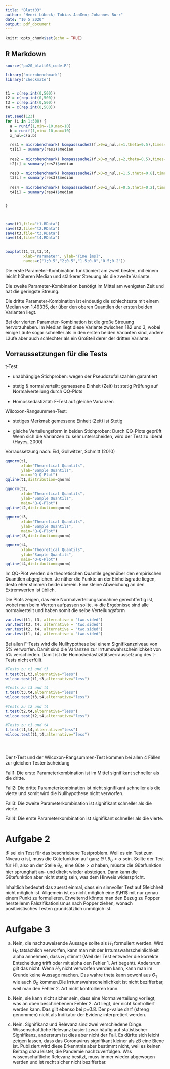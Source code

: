 ```yaml
---
title: "Blatt03"
author: "Henri Lübeck; Tobias Janßen; Johannes Burr"
date: "10 5 2020"
output: pdf_document
---
```


```r
knitr::opts_chunk$set(echo = TRUE)
```

## R Markdown

```r
source("po20_blatt03_code.R")

library("microbenchmark")
library("checkmate")


t1 = c(rep.int(0,500))
t2 = c(rep.int(0,500))
t3 = c(rep.int(0,500))
t4 = c(rep.int(0,500))

set.seed(123)
for (i in 1:500) {
  a = runif(1,min=-10,max=10)
  b = runif(1,min=-10,max=10)
  x_nul=c(a,b)
  
  res1 = microbenchmark( kompasssuche2(f,x0=x_nul,s=1,theta=0.5),times=100, unit = "ms")
  t1[i] = summary(res1)$median
  
  res2 = microbenchmark( kompasssuche2(f,x0=x_nul,s=2,theta=0.5),times=100, unit = "ms")
  t2[i] = summary(res2)$median
  
  res3 = microbenchmark( kompasssuche2(f,x0=x_nul,s=1.5,theta=0.8),times=100, unit = "ms")
  t3[i] = summary(res3)$median
  
  res4 = microbenchmark( kompasssuche2(f,x0=x_nul,s=0.5,theta=0.2),times=100, unit = "ms")
  t4[i] = summary(res4)$median


}



save(t1,file="t1.RData")
save(t2,file="t2.RData")
save(t3,file="t3.RData")
save(t4,file="t4.RData")


boxplot(t1,t2,t3,t4,
        xlab="Parameter", ylab="Time [ms]",
        names=c("1;0.5","2;0.5","1.5;0.8","0.5;0.2"))

```


Die erste Parameter-Kombination funktioniert am zweit besten, mit einem leicht höheren Median und stärkerer Streuung als die zweite Variante.

Die zweite Parameter-Kombination benötigt im Mittel am wenigsten Zeit und hat die geringste Streung.

Die dritte Parameter-Kombination ist eindeutig die schlechteste mit einem Median von 1.49335, der über den oberen Quantilen der ersten beiden Varianten liegt.

Bei der vierten Parameter-Kombination ist die große Streuung hervorzuheben. Im Median liegt diese Variante zwischen 1&2 und 3, wobei einige Läufe sogar schneller als in den ersten beiden Varianten sind, andere Läufe aber auch schlechter als ein Großteil derer der dritten Variante.

## Vorraussetzungen für die Tests


t-Test:

- unabhängige Stichproben:
  wegen der Pseudozufallszahlen garantiert

- stetig & normalverteilt:
  gemessene Einheit (Zeit) ist stetig
  Prüfung auf Normalverteilung durch QQ-Plots

- Homoskedastizität:
  F-Test auf gleiche Varianzen
  

Wilcoxon-Rangsummen-Test:

- stetiges Merkmal:
  gemessene Einheit (Zeit) ist Stetig

- gleiche Verteilungsform in beiden Stichproben:
  Durch QQ-Plots geprüft
  Wenn sich die Varianzen zu sehr unterscheiden, wird der Test zu liberal (Hayes, 2000)

Vorraussetzung nach: Eid, Gollwitzer, Schmitt (2010)


```r
qqnorm(t1, 
       xlab="Theoretical Quantils", 
       ylab="Sample Quantils",
       main="Q-Q-Plot")
qqline(t1,distribution=qnorm)

qqnorm(t2,
       xlab="Theoretical Quantils", 
       ylab="Sample Quantils",
       main="Q-Q-Plot")
qqline(t2,distribution=qnorm)

qqnorm(t3,
       xlab="Theoretical Quantils", 
       ylab="Sample Quantils",
       main="Q-Q-Plot")
qqline(t3,distribution=qnorm)

qqnorm(t4,
       xlab="Theoretical Quantils", 
       ylab="Sample Quantils",
       main="Q-Q-Plot")
qqline(t4,distribution=qnorm)

```

Im QQ-Plot werden die theoretischen Quantile gegenüber den empirischen Quantilen abgeglichen. Je näher die Punkte an der Einheitsgrade liegen, desto eher stimmen beide überein. Eine kleine Abweichung an den Extremwerten ist üblich.

Die Plots zeigen, das eine Normalverteilungsannahme gerechtfertig ist, wobei man beim Vierten aufpassen sollte.
=> die Ergebnisse sind alle normalverteilt und haben somit die selbe Verteilungsform

```r
var.test(t1, t3, alternative = "two.sided")
var.test(t3, t4, alternative = "two.sided")
var.test(t2, t4, alternative = "two.sided")
var.test(t1, t4, alternative = "two.sided")

```

Bei allen F-Tests wird die Nullhypothese bei einem Signifikanzniveau von 5% verworfen. Damit sind die Varianzen zur Irrtumswahrscheinlichkeit von 5% verschieden. Damit ist die Homoskedastizitätsverraussetzung des t-Tests nicht erfüllt.



```r

#Tests zu t1 und t3
t.test(t1,t3,alternative="less")
wilcox.test(t1,t3,alternative="less")

#Tests zu t3 und t4
t.test(t3,t4,alternative="less")
wilcox.test(t3,t4,alternative="less")

#Tests zu t2 und t4
t.test(t2,t4,alternative="less")
wilcox.test(t2,t4,alternative="less")

#Tests zu t1 und t4
t.test(t1,t4,alternative="less")
wilcox.test(t1,t4,alternative="less")





```


Der t-Test und der Wilcoxon-Rangsummen-Test kommen bei allen 4 Fällen zur gleichen Testentscheidung

Fall1:
Die erste Parameterkombination ist im Mittel signifikant schneller als die dritte.

Fall2: 
Die dritte Parameterkombination ist nicht signifikant schneller als die vierte und somit wird die Nullhypothese nicht verworfen.

Fall3:
Die zweite Parameterkombination ist signifikant schneller als die vierte.

Fall4:
Die erste Parameterkombination ist signifikant schneller als die vierte.


# Aufgabe 2

$\Phi$ sei ein Test für das beschriebene Testproblem.
Weil es ein Test zum Niveau $\alpha$ ist, muss die Gütefunktion auf ganz $\Theta \setminus \theta_0 < \alpha$ sein.
Sollte der Test für H1, also an der Stelle $\theta_0$, eine Güte$>\alpha$ haben,
müsste die Gütefunktion hier sprunghaft an- und direkt wieder absteigen.
Dann kann die Gütefunktion aber nicht stetig sein, was dem Hinweis widerspricht.

Inhaltlich bedeutet das zuerst einmal, dass ein sinnvoller Test auf Gleichheit nicht möglich ist. Allgemein ist es nicht möglich eine $\H1$ mit nur genau einem Punkt zu formulieren.
Erweiternd könnte man den Bezug zu Popper herstellenm Falszifikationismus nach Popper ziehen, wonach positivistisches Testen grundsätzlich unmögich ist.

# Aufgabe 3
a) Nein, die nachzuweisende Aussage sollte als $H_1$ formuliert werden.
Wird $H_0$ tatsächlich verworfen, kann man mit der Irrtumswahrscheinlichkeit alpha
annehmen, dass $H_1$ stimmt (Weil der Test entweder die korrekte Entscheidung trifft oder mit alpha den Fehler 1. Art begeht).
Andersrum gilt das nicht. Wenn $H_0$ nicht verworfen werden kann, kann man im Grunde keine Aussage machen. Das wahre theta kann sowohl aus $\Theta_1$ wie auch $\Theta_0$ kommen.Die Irrtumswahrscheinlichkeit ist nicht bezifferbar, weil man den Fehler 2. Art nicht kontrollieren kann.


b) Nein, sie kann nicht sicher sein, dass eine Normalverteilung vorliegt, 
was an oben beschriebenem Fehler 2. Art liegt, der nicht kontrolliert werden kann.
Das gilt ebenso bei p=0.8. Der p-value darf (streng genommen) nicht als Indikator
der Evidenz interpretiert werden.

c) Nein. Signifikanz und Relevanz sind zwei verschiedene Dinge. 
Wissenschaftliche Relevanz basiert zwar häufig auf statistischer Signifikanz,
andersrum ist dies aber nicht der Fall. 
Es dürfte sich leicht zeigen lassen, dass das Coronavirus signifikant kleiner
als zB eine Biene ist. Publiziert wird diese Erkenntnis aber bestimmt nicht,
weil es keinen Beitrag dazu leistet, die Pandemie nachzuverfolgen.
Was wissenschaftliche Relevanz besitzt, muss immer wieder abgewogen werden und ist
recht sicher nicht bezifferbar.